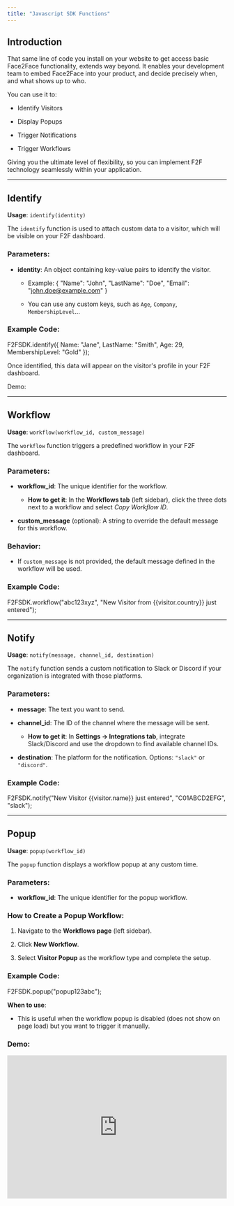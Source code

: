 ```yaml
---
title: "Javascript SDK Functions"
---
```


## **Introduction**

That same line of code you install on your website to get access basic Face2Face functionality, extends way beyond. It enables your development team to embed Face2Face into your product, and decide precisely when, and what shows up to who.

You can use it to:

* Identify Visitors

* Display Popups

* Trigger Notifications

* Trigger Workflows

Giving you the ultimate level of flexibility, so you can implement F2F technology seamlessly within your application.

***

## **Identify**

**Usage**: `identify(identity)`

The `identify` function is used to attach custom data to a visitor, which will be visible on your F2F dashboard.

### Parameters:

* **identity**: An object containing key-value pairs to identify the visitor.

  * Example:
    \{ "Name": "John", "LastName": "Doe", "Email": "john.doe@example.com" }

  * You can use any custom keys, such as `Age`, `Company`, `MembershipLevel`...

### Example Code:

F2FSDK.identify(\{
&#x20; Name: "Jane",
&#x20; LastName: "Smith",
&#x20; Age: 29,
&#x20; MembershipLevel: "Gold"
});

Once identified, this data will appear on the visitor's profile in your F2F dashboard.

Demo:

***

## **Workflow**

**Usage**: `workflow(workflow_id, custom_message)`

The `workflow` function triggers a predefined workflow in your F2F dashboard.

### Parameters:

* **workflow\_id**: The unique identifier for the workflow.

  * **How to get it**: In the **Workflows tab** (left sidebar), click the three dots next to a workflow and select *Copy Workflow ID*.

* **custom\_message** (optional): A string to override the default message for this workflow.

### Behavior:

* If `custom_message` is not provided, the default message defined in the workflow will be used.

### Example Code:

F2FSDK.workflow("abc123xyz", "New Visitor from \{\{visitor.country}} just entered");

***

## **Notify**

**Usage**: `notify(message, channel_id, destination)`

The `notify` function sends a custom notification to Slack or Discord if your organization is integrated with those platforms.

### Parameters:

* **message**: The text you want to send.

* **channel\_id**: The ID of the channel where the message will be sent.

  * **How to get it**: In **Settings -> Integrations tab**, integrate Slack/Discord and use the dropdown to find available channel IDs.

* **destination**: The platform for the notification. Options: `"slack"` or `"discord"`.

### Example Code:

F2FSDK.notify("New Visitor \{\{visitor.name}} just entered", "C01ABCD2EFG", "slack");

***

## **Popup**

**Usage**: `popup(workflow_id)`

The `popup` function displays a workflow popup at any custom time.

### Parameters:

* **workflow\_id**: The unique identifier for the popup workflow.

### How to Create a Popup Workflow:

1. Navigate to the **Workflows page** (left sidebar).

2. Click **New Workflow**.

3. Select **Visitor Popup** as the workflow type and complete the setup.

### Example Code:

F2FSDK.popup("popup123abc");

**When to use**:

* This is useful when the workflow popup is disabled (does not show on page load) but you want to trigger it manually.

### Demo:

<div style="position: relative; padding-bottom: 65.03401360544217%; height: 0;">
  <iframe src="https://www.loom.com/embed/b696d6b153444432a39cae8b970adc9f?sid=e856538c-6361-443c-b858-09eed23ebf97" frameborder="0" webkitallowfullscreen mozallowfullscreen allowfullscreen style="position: absolute; top: 0; left: 0; width: 100%; height: 100%;" />
</div>

###

***

### **Summary of Integration Setup**

* Go to **Settings -> Integrations** to set up Slack or Discord.

* Follow the prompts to integrate and enable the dropdown menu for selecting channels.

***

### **Best Practices**

* Use `identify` early in your visitor journey to capture relevant data.

* Structure workflows thoughtfully for reusability.

* Test integrations (Slack/Discord) to ensure proper notifications.